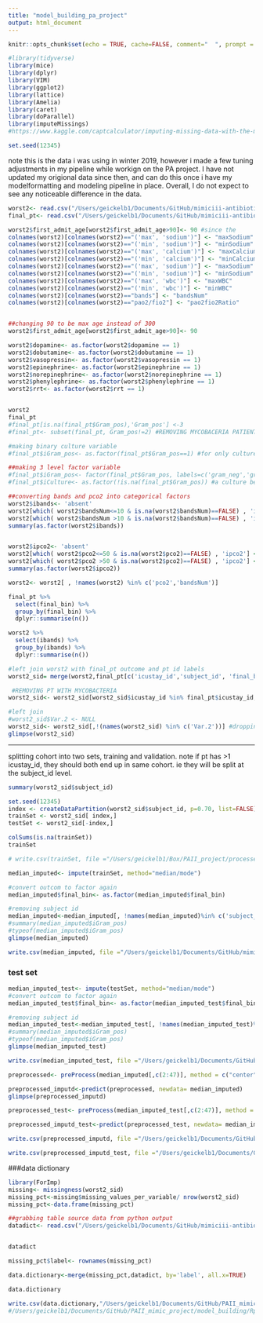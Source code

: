 ```yaml
---
title: "model_building_pa_project"
output: html_document
---
```



```r
knitr::opts_chunk$set(echo = TRUE, cache=FALSE, comment="  ", prompt = TRUE)

#library(tidyverse)
library(mice)
library(dplyr)
library(VIM)
library(ggplot2)
library(lattice)
library(Amelia)
library(caret)
library(doParallel)
library(imputeMissings)
#https://www.kaggle.com/captcalculator/imputing-missing-data-with-the-mice-package-in-r  #great reference

set.seed(12345)
```


note this is the data i was using in winter 2019, however i made a few tuning adjustments in my pipeline while workign on the PA project. I have not updated my origional data since then, and can do this once i have my modelformatting and modeling pipeline in place. Overall, I do not expect to see any noticeable difference in the data.
```r
worst2<- read.csv("/Users/geickelb1/Documents/GitHub/mimiciii-antibiotics-modeling/data/processed/22112018_worstdf2_preImp.csv",stringsAsFactors=TRUE, check.names=FALSE)
final_pt<- read.csv("/Users/geickelb1/Documents/GitHub/mimiciii-antibiotics-modeling/data/raw/csv/25012019_final_pt_df2_v.csv",stringsAsFactors=TRUE, check.names=FALSE)


```

```r

worst2$first_admit_age[worst2$first_admit_age>90]<- 90 #since the 
colnames(worst2)[colnames(worst2)=="('max', 'sodium')"] <- "maxSodium"
colnames(worst2)[colnames(worst2)=="('min', 'sodium')"] <- "minSodium"
colnames(worst2)[colnames(worst2)=="('max', 'calcium')"] <- "maxCalcium"
colnames(worst2)[colnames(worst2)=="('min', 'calcium')"] <- "minCalcium"
colnames(worst2)[colnames(worst2)=="('max', 'sodium')"] <- "maxSodium"
colnames(worst2)[colnames(worst2)=="('min', 'sodium')"] <- "minSodium"
colnames(worst2)[colnames(worst2)=="('max', 'wbc')"] <- "maxWBC"
colnames(worst2)[colnames(worst2)=="('min', 'wbc')"] <- "minWBC"
colnames(worst2)[colnames(worst2)=="bands"] <- "bandsNum"
colnames(worst2)[colnames(worst2)=="pao2/fio2"] <- "pao2fio2Ratio"


##changing 90 to be max age instead of 300
worst2$first_admit_age[worst2$first_admit_age>90]<- 90

worst2$dopamine<- as.factor(worst2$dopamine == 1)
worst2$dobutamine<- as.factor(worst2$dobutamine == 1)
worst2$vasopressin<- as.factor(worst2$vasopressin == 1)
worst2$epinephrine<- as.factor(worst2$epinephrine == 1)
worst2$norepinephrine<- as.factor(worst2$norepinephrine == 1)
worst2$phenylephrine<- as.factor(worst2$phenylephrine == 1)
worst2$rrt<- as.factor(worst2$rrt == 1)


worst2
final_pt
#final_pt[is.na(final_pt$Gram_pos),'Gram_pos'] <-3
#final_pt<- subset(final_pt, Gram_pos!=2) #REMOVING MYCOBACERIA PATIENTS

#making binary culture variable
#final_pt$iGram_pos<- as.factor(final_pt$Gram_pos==1) #for only culture pos, if gram pos=True, else False

##making 3 level factor variable
#final_pt$iGram_pos<- factor(final_pt$Gram_pos, labels=c('gram_neg','gram_pos','culture_neg'))
#final_pt$iCulture<- as.factor(!is.na(final_pt$Gram_pos)) #a culture being present =True, else False


```

```r
##converting bands and pco2 into categorical factors
worst2$ibands<- 'absent'
worst2[which( worst2$bandsNum<=10 & is.na(worst2$bandsNum)==FALSE) , 'ibands'] <- '<10'
worst2[which( worst2$bandsNum >10 & is.na(worst2$bandsNum)==FALSE) , 'ibands'] <- '>10'
summary(as.factor(worst2$ibands))


worst2$ipco2<- 'absent'
worst2[which( worst2$pco2<=50 & is.na(worst2$pco2)==FALSE) , 'ipco2'] <- '<50'
worst2[which( worst2$pco2 >50 & is.na(worst2$pco2)==FALSE) , 'ipco2'] <- '>50'
summary(as.factor(worst2$ipco2))

worst2<- worst2[ , !names(worst2) %in% c('pco2','bandsNum')]

```


```r

final_pt %>% 
  select(final_bin) %>% 
  group_by(final_bin) %>% 
  dplyr::summarise(n())

worst2 %>% 
  select(ibands) %>% 
  group_by(ibands) %>% 
  dplyr::summarise(n())

```


```r

#left join worst2 with final_pt outcome and pt id labels
worst2_sid= merge(worst2,final_pt[c('icustay_id','subject_id', 'final_bin')], by='icustay_id', all.x=TRUE)

 #REMOVING PT WITH MYCOBACTERIA
worst2_sid<- worst2_sid[worst2_sid$icustay_id %in% final_pt$icustay_id,]

#left join
#worst2_sid$Var.2 <- NULL
worst2_sid<- worst2_sid[,!(names(worst2_sid) %in% c('Var.2'))] #dropping a weird var.2. 
glimpse(worst2_sid)
```


---------------
splitting cohort into two sets, training and validation. note if pt has >1 icustay_id, they should both end up in same cohort. ie they will be split at the subject_id level.
```r
summary(worst2_sid$subject_id)
```


```r
set.seed(12345)
index <- createDataPartition(worst2_sid$subject_id, p=0.70, list=FALSE)
trainSet <- worst2_sid[ index,]
testSet <- worst2_sid[-index,]

```

```r
colSums(is.na(trainSet))
trainSet

# write.csv(trainSet, file ="/Users/geickelb1/Box/PAII_project/processed_data/pre_imputation_datasets/20190401_train_noimpute.csv", row.names=FALSE)
```



```r
median_imputed<- impute(trainSet, method="median/mode")
```

```r
#convert outcom to factor again
median_imputed$final_bin<- as.factor(median_imputed$final_bin)

#removing subject id
median_imputed<-median_imputed[, !names(median_imputed)%in% c('subject_id')]
#summary(median_imputed$iGram_pos)
#typeof(median_imputed$iGram_pos)
glimpse(median_imputed)
```

```r
write.csv(median_imputed, file ="/Users/geickelb1/Documents/GitHub/mimiciii-antibiotics-modeling/models/imputation/01042019_median_imputed_train.csv", row.names=FALSE) #"/Users/geickelb1/Documents/GitHub/PAII_mimic_project/processed_data/20190221_median_imputed.csv")

```



### test set

```r

median_imputed_test<- impute(testSet, method="median/mode")
#convert outcom to factor again
median_imputed_test$final_bin<- as.factor(median_imputed_test$final_bin)

#removing subject id
median_imputed_test<-median_imputed_test[, !names(median_imputed_test)%in% c('subject_id')]
#summary(median_imputed$iGram_pos)
#typeof(median_imputed$iGram_pos)
glimpse(median_imputed_test)
```



```r
write.csv(median_imputed_test, file ="/Users/geickelb1/Documents/GitHub/mimiciii-antibiotics-modeling/models/imputation/01042019_median_imputed_test.csv", row.names=FALSE)
```


```r
preprocessed<- preProcess(median_imputed[,c(2:47)], method = c("center","scale")) #convert to z-scores

preprocessed_imputd<-predict(preprocessed, newdata= median_imputed)
glimpse(preprocessed_imputd)

preprocessed_test<- preProcess(median_imputed_test[,c(2:47)], method = c("center","scale")) #convert to z-scores

preprocessed_imputd_test<-predict(preprocessed_test, newdata= median_imputed_test)

```


```r
write.csv(preprocessed_imputd, file ="/Users/geickelb1/Documents/GitHub/mimiciii-antibiotics-modeling/models/imputation/01042019_median_imputed_train_normalized.csv", row.names=FALSE)

write.csv(preprocessed_imputd_test, file ="/Users/geickelb1/Documents/GitHub/mimiciii-antibiotics-modeling/models/imputation/01042019_median_imputed_test_normalized.csv", row.names=FALSE)
```






###data dictionary
```r
library(ForImp)
missing<- missingness(worst2_sid)
missing_pct<-missing$missing_values_per_variable/ nrow(worst2_sid)
missing_pct<-data.frame(missing_pct)

##grabbing table source data from python output
datadict<- read.csv("/Users/geickelb1/Documents/GitHub/mimiciii-antibiotics-modeling/data/processed/PA_project/merged/25012019_pa_data_dictionary.csv",stringsAsFactors=TRUE, check.names=FALSE)


datadict

missing_pct$label<- rownames(missing_pct)

data.dictionary<-merge(missing_pct,datadict, by='label', all.x=TRUE)

data.dictionary
```

```r
write.csv(data.dictionary,"/Users/geickelb1/Documents/GitHub/PAII_mimic_project/model_building/data_dictonary.csv")
#/Users/geickelb1/Documents/GitHub/PAII_mimic_project/model_building/Rplots.pdf
```

